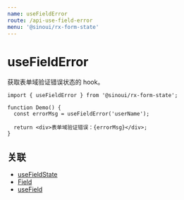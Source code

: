 ```yaml
---
name: useFieldError
route: /api-use-field-error
menu: '@sinoui/rx-form-state'
---
```


# useFieldError

获取表单域验证错误状态的 hook。

```tsx
import { useFieldError } from '@sinoui/rx-form-state';

function Demo() {
  const errorMsg = useFieldError('userName');

  return <div>表单域验证错误：{errorMsg}</div>;
}
```

## 关联

- [useFieldState](api-use-field-state)
- [Field](api-field-component)
- [useField](api-use-field)
